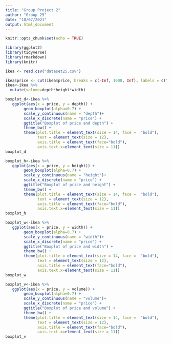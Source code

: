 ---
title: "Group Project 2"
author: "Group 25"
date: "10/07/2021"
output: html_document
---

```{r setup, include=FALSE}
knitr::opts_chunk$set(echo = TRUE)

library(ggplot2)
library(tidyverse)
library(rmarkdown)
library(knitr)
```


``` {R data.processing}
ikea <- read.csv("dataset25.csv")

ikea$price <- cut(ikea$price, breaks = c(-Inf, 1000, Inf), labels = c("0", "1"))
ikea<-ikea %>%
  mutate(volume=depth*height*width)


```

``` {R boxplot}
boxplot_d<-ikea %>% 
   ggplot(aes(x = price, y = depth)) +
        geom_boxplot(alpha=0.7) +
        scale_y_continuous(name = "depth")+
        scale_x_discrete(name = "price") +
        ggtitle("Boxplot of price and depth") +
        theme_bw() +
        theme(plot.title = element_text(size = 14, face =  "bold"),
              text = element_text(size = 12),
              axis.title = element_text(face="bold"),
              axis.text.x=element_text(size = 11)) 
boxplot_d

boxplot_h<-ikea %>% 
   ggplot(aes(x = price, y = height)) +
        geom_boxplot(alpha=0.7) +
        scale_y_continuous(name = "height")+
        scale_x_discrete(name = "price") +
        ggtitle("Boxplot of price and height") +
        theme_bw() +
        theme(plot.title = element_text(size = 14, face =  "bold"),
              text = element_text(size = 12),
              axis.title = element_text(face="bold"),
              axis.text.x=element_text(size = 11)) 
boxplot_h

boxplot_w<-ikea %>% 
   ggplot(aes(x = price, y = width)) +
        geom_boxplot(alpha=0.7) +
        scale_y_continuous(name = "width")+
        scale_x_discrete(name = "price") +
        ggtitle("Boxplot of price and width") +
        theme_bw() +
        theme(plot.title = element_text(size = 14, face =  "bold"),
              text = element_text(size = 12),
              axis.title = element_text(face="bold"),
              axis.text.x=element_text(size = 11)) 
boxplot_w

boxplot_v<-ikea %>% 
   ggplot(aes(x = price, y = volume)) +
        geom_boxplot(alpha=0.7) +
        scale_y_continuous(name = "volume")+
        scale_x_discrete(name = "price") +
        ggtitle("Boxplot of price and volume") +
        theme_bw() +
        theme(plot.title = element_text(size = 14, face =  "bold"),
              text = element_text(size = 12),
              axis.title = element_text(face="bold"),
              axis.text.x=element_text(size = 11)) 
boxplot_v
```
